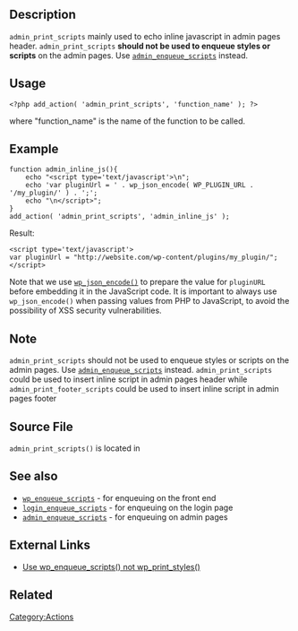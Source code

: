 ==Description==

<tt>admin_print_scripts</tt> mainly used to echo inline javascript in admin pages header.
<code>admin_print_scripts</code> '''should not be used to enqueue styles or scripts''' on the admin pages. Use <code>[[Plugin_API/Action_Reference/admin_enqueue_scripts|admin_enqueue_scripts]]</code> instead.

==Usage==

<pre><?php add_action( 'admin_print_scripts', 'function_name' ); ?></pre>

where "function_name" is the name of the function to be called.

==Example==
<pre>
function admin_inline_js(){
	echo "<script type='text/javascript'>\n";
	echo 'var pluginUrl = ' . wp_json_encode( WP_PLUGIN_URL . '/my_plugin/' ) . ';';
	echo "\n</script>";
}
add_action( 'admin_print_scripts', 'admin_inline_js' );
</pre>

Result:

<pre>
<script type='text/javascript'>
var pluginUrl = "http://website.com/wp-content/plugins/my_plugin/";
</script>
</pre>

Note that we use <tt>[https://developer.wordpress.org/reference/functions/wp_json_encode/ wp_json_encode()]</tt> to prepare the value for <tt>pluginURL</tt> before embedding it in the JavaScript code. It is important to always use <tt>wp_json_encode()</tt> when passing values from PHP to JavaScript, to avoid the possibility of XSS security vulnerabilities.

== Note ==
<code>admin_print_scripts</code> should not be used to enqueue styles or scripts on the admin pages. Use <code>[[Plugin_API/Action_Reference/admin_enqueue_scripts|admin_enqueue_scripts]]</code> instead.
<code>admin_print_scripts</code> could be used to insert inline script in admin pages header while
<code>admin_print_footer_scripts</code> could be used to insert inline script in admin pages footer

== Source File ==

<tt>admin_print_scripts()</tt> is located in {{Trac|wp-includes/functions.wp-scripts.php}}

== See also ==
* <code>[[Plugin_API/Action_Reference/wp_enqueue_scripts|wp_enqueue_scripts]]</code> - for enqueuing on the front end
* <code>[[Plugin_API/Action_Reference/login_enqueue_scripts|login_enqueue_scripts]]</code> - for enqueuing on the login page
* <code>[[Plugin_API/Action_Reference/admin_enqueue_scripts|admin_enqueue_scripts]]</code> - for enqueuing on admin pages

== External Links ==
* [http://make.wordpress.org/core/2011/12/12/use-wp_enqueue_scripts-not-wp_print_styles-to-enqueue-scripts-and-styles-for-the-frontend/ Use wp_enqueue_scripts() not wp_print_styles()]

== Related ==
{{Enqueue Functions Related}}

[[Category:Actions]]
